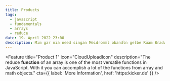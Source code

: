 ```yaml
---
title: Products
tags:
  - javascript
  - fundamentals
  - arrays
  - reduce
date: 19. April 2022 23:00
description: Mim gar nia need singan Meidromml obandln gelbe Rüam Bradwurschtsemmal Zidern hogg ma uns zamm zünftig. Samma no a Maß in da greana Au sammawiedaguad
---
```


<Intro
	headline="Products"
	subline="Mim gar nia need singan Meidromml obandln gelbe Rüam Bradwurschtsemmal Zidern hogg ma uns zamm zünftig. Samma no a Maß in da greana Au sammawiedaguad"
	tagline="Prosit der Gmiadlichkeit"
/>
<Features>
	<Feature
		title="Product 1"
		icon="CloudUploadIcon"
		description="The reduce <b>function</b> of an array is one of the most versatile functions in JavaScript. With it you can accomplish a lot of the functions from array and math objects."
		cta={{ label: 'More Information', href: 'https:kicker.de' }}
	/>
	<Feature
		title="Product 2"
		icon="ServerIcon"
		description="The reduce function of an array is one of the most versatile functions in JavaScript. With it you can accomplish a lot of the functions from array and math objects."
		cta="http://kicker.de"
	/>
	<Feature
		title="Product 3"
		icon="RefreshIcon"
		description="The reduce function of an array is one of the most versatile functions in JavaScript. With it you can accomplish a lot of the functions from array and math objects."
		cta="http://kicker.de"
	/>
</Features>

